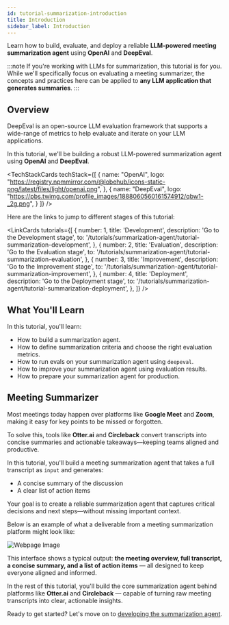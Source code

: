 ```yaml
---
id: tutorial-summarization-introduction
title: Introduction
sidebar_label: Introduction
---
```



Learn how to build, evaluate, and deploy a reliable **LLM-powered meeting summarization agent** using **OpenAI** and **DeepEval**.

:::note
If you're working with LLMs for summarization, this tutorial is for you. While we'll specifically focus on evaluating a meeting summarizer, the concepts and practices here can be applied to **any LLM application that generates summaries**.
:::

## Overview

DeepEval is an open-source LLM evaluation framework that supports a wide-range of metrics to help evaluate and iterate on your LLM applications.

In this tutorial, we'll be building a robust LLM-powered summarization agent using **OpenAI** and **DeepEval**. 

<TechStackCards
    techStack={[
        {
            name: "OpenAI",
            logo: "https://registry.npmmirror.com/@lobehub/icons-static-png/latest/files/light/openai.png",
        },
        {
            name: "DeepEval",
            logo: "https://pbs.twimg.com/profile_images/1888060560161574912/qbw1-_2g.png",
        }
    ]}
/>

Here are the links to jump to different stages of this tutorial:

<LinkCards
    tutorials={[
        {
            number: 1,
            title: 'Development',
            description: 'Go to the Development stage',
            to: '/tutorials/summarization-agent/tutorial-summarization-development',
        },
        {
            number: 2,
            title: 'Evaluation',
            description: 'Go to the Evaluation stage',
            to: '/tutorials/summarization-agent/tutorial-summarization-evaluation',
        },
        {
            number: 3,
            title: 'Improvement',
            description: 'Go to the Improvement stage',
            to: '/tutorials/summarization-agent/tutorial-summarization-improvement',
        },
        {
            number: 4,
            title: 'Deployment',
            description: 'Go to the Deployment stage',
            to: '/tutorials/summarization-agent/tutorial-summarization-deployment',
        },
    ]}
/>

## What You'll Learn

In this tutorial, you'll learn:

- How to build a summarization agent.
- How to define summarization criteria and choose the right evaluation metrics.
- How to run evals on your summarization agent using `deepeval`.
- How to improve your summarization agent using evaluation results.
- How to prepare your summarization agent for production.

## Meeting Summarizer

Most meetings today happen over platforms like **Google Meet** and **Zoom**, making it easy for key points to be missed or forgotten.

To solve this, tools like **Otter.ai** and **Circleback** convert transcripts into concise summaries and actionable takeaways—keeping teams aligned and productive.

In this tutorial, you'll build a meeting summarization agent that takes a full transcript as `input` and generates:

* A concise summary of the discussion
* A clear list of action items

Your goal is to create a reliable summarization agent that captures critical decisions and next steps—without missing important context.

Below is an example of what a deliverable from a meeting summarization platform might look like:

![Webpage Image](https://deepeval-docs.s3.us-east-1.amazonaws.com/tutorials:summarization-agent:summarizer-overview.png)

This interface shows a typical output: **the meeting overview, full transcript, a concise summary, and a list of action items** — all designed to keep everyone aligned and informed.

In the rest of this tutorial, you'll build the core summarization agent behind platforms like **Otter.ai** and **Circleback** — capable of turning raw meeting transcripts into clear, actionable insights.

Ready to get started? Let's move on to [developing the summarization agent](tutorial-summarization-development).